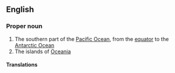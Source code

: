 ==English==

===Proper noun===
{{en-proper noun|head=[[south|South]] [[Pacific]]}}

# The southern part of the [[Pacific Ocean]], from the [[equator]] to the [[Antarctic Ocean]]
# The islands of [[Oceania]]

====Translations====
{{trans-top|part of the Pacific Ocean}}
{{trans-mid}}
{{trans-bottom}}